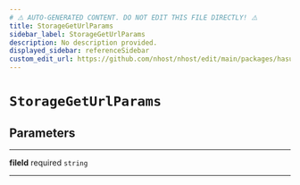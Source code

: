 ```yaml
---
# ⚠️ AUTO-GENERATED CONTENT. DO NOT EDIT THIS FILE DIRECTLY! ⚠️
title: StorageGetUrlParams
sidebar_label: StorageGetUrlParams
description: No description provided.
displayed_sidebar: referenceSidebar
custom_edit_url: https://github.com/nhost/nhost/edit/main/packages/hasura-storage-js/src/packages/hasura-storage-js/src/utils/types.ts#L35
---
```


# `StorageGetUrlParams`

## Parameters

---

**<span className="parameter-name">fileId</span>** <span className="optional-status">required</span> <code>string</code>

---
